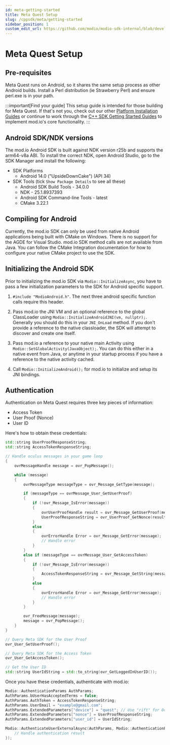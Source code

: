 ```yaml
---
id: meta-getting-started
title: Meta Quest Setup
slug: /cppsdk/meta/getting-started
sidebar_position: 1
custom_edit_url: https://github.com/modio/modio-sdk-internal/blob/develop/platform/android/doc/meta/getting-started.mdx
---
```


# Meta Quest Setup

## Pre-requisites

Meta Quest runs on Android, so it shares the same setup process as other Android builds. Install a Perl distribution (ie Strawberry Perl) and ensure perl.exe is in your path.

:::important[Find your guide]
This setup guide is intended for those building for Meta Quest. If that's not you, check out our other [Platform Installation Guides](/cppsdk/installation#platform-installation-guides) or continue to work through the [C++ SDK Getting Started Guides](/cppsdk#getting-started) to implement mod.io's core functionality.
:::

## Android SDK/NDK versions

The mod.io Android SDK is built against NDK version r25b and supports the arm64-v8a ABI. To install the correct NDK, open Android Studio, go to the SDK Manager and install the following: 

* SDK Platforms
  * Android 14.0 ("UpsideDownCake") (API 34)
* SDK Tools (tick `Show Package Details` to see all these)
  * Android SDK Build Tools - 34.0.0
  * NDK - 25.1.8937393
  * Android SDK Command-line Tools - latest
  * CMake 3.22.1

## Compiling for Android

Currently, the mod.io SDK can only be used from native Android applications being built with CMake on Windows. There is no support for the AGDE for Visual Studio. mod.io SDK method calls are not available from Java.  You can follow the CMake Integration documentation for how to configure your native CMake project to use the SDK.

## Initializing the Android SDK

Prior to initializing the mod.io SDK via `Modio::InitializeAsync`, you have to pass a few initialization parameters to the SDK for Android specific support.

1. `#include "ModioAndroid.h"`. The next three android specific function calls require this header. 

2. Pass mod.io the JNI VM and an optional reference to the global ClassLoader using `Modio::InitializeAndroidJNI(vm, nullptr);`. Generally you should do this in your `JNI_OnLoad` method. If you don't provide a reference to the native classloader, the SDK will attempt to discover and create one itself.

3. Pass mod.io a reference to your native main Activity using `Modio::SetGlobalActivity(JavaObject);`. You can do this either in a native event from Java, or anytime in your startup process if you have a reference to the native activity cached.

4. Call `Modio::InitializeAndroid();` for mod.io to initialize and setup its JNI bindings.

## Authentication

Authentication on Meta Quest requires three key pieces of information:

* Access Token
* User Proof (Nonce)
* User ID

Here's how to obtain these credentials:
```cpp
std::string UserProofResponseString;
std::string AccessTokenResponseString;

// Handle oculus messages in your game loop
{
	ovrMessageHandle message = ovr_PopMessage();

	while (message)
	{
		ovrMessageType messageType = ovr_Message_GetType(message);

		if (messageType == ovrMessage_User_GetUserProof)
		{
			if (!ovr_Message_IsError(message))
            {
                ovrUserProofHandle result = ovr_Message_GetUserProof(message);
                UserProofResponseString = ovr_UserProof_GetNonce(result);
            }
            else
            {
                ovrErrorHandle Error = ovr_Message_GetError(message);
                // Handle error
            }
		}
		else if (messageType == ovrMessage_User_GetAccessToken)
		{
			if (!ovr_Message_IsError(message))
            {
                AccessTokenResponseString = ovr_Message_GetString(message);
            }
            else
            {
                ovrErrorHandle Error = ovr_Message_GetError(message);
                // Handle error
            }
		}

		ovr_FreeMessage(message);
		message = ovr_PopMessage();
	}
}

// Query Meta SDK for the User Proof
ovr_User_GetUserProof();

// Query Meta SDK for the Access Token
ovr_User_GetAccessToken();

// Get the User ID
std::string UserIdString = std::to_string(ovr_GetLoggedInUserID());
```

Once you have these credentials, authenticate with mod.io:

```cpp
Modio::AuthenticationParams AuthParams;
AuthParams.bUserHasAcceptedTerms = false;
AuthParams.AuthToken = AccessTokenResponseString;
AuthParams.UserEmail = "example@gmail.com";
AuthParams.ExtendedParameters["device"] = "quest"; // Use "rift" for Oculus Rift
AuthParams.ExtendedParameters["nonce"] = UserProofResponseString;
AuthParams.ExtendedParameters["user_id"] = UserIdString;

Modio::AuthenticateUserExternalAsync(AuthParams, Modio::AuthenticationProvider::Oculus, [](Modio::ErrorCode ec) {
	// Handle authentication result
});
```